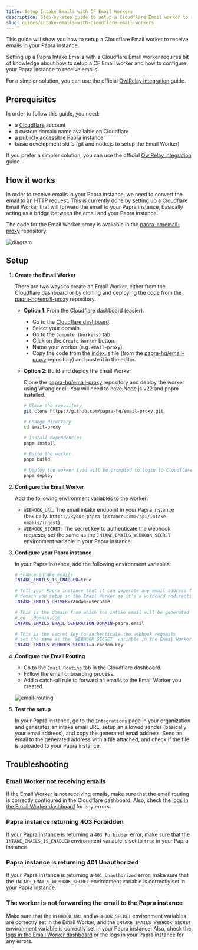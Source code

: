 ```yaml
---
title: Setup Intake Emails with CF Email Workers
description: Step-by-step guide to setup a Cloudflare Email worker to receive emails in your Papra instance.
slug: guides/intake-emails-with-cloudflare-email-workers
---
```



This guide will show you how to setup a Cloudflare Email worker to receive emails in your Papra instance.

<Aside type="note">
  Setting up a Papra Intake Emails with a Cloudflare Email worker requires bit of knowledge about how to setup a CF Email worker and how to configure your Papra instance to receive emails.

  For a simpler solution, you can use the official [OwlRelay integration](/docs/guides/intake-emails-with-papra-email-intake) guide.
</Aside>

## Prerequisites

In order to follow this guide, you need:
- a [Cloudflare](https://www.cloudflare.com/) account
- a custom domain name available on Cloudflare
- a publicly accessible Papra instance
- basic development skills (git and node.js to setup the Email Worker)

If you prefer a simpler solution, you can use the official [OwlRelay integration](/docs/guides/intake-emails-with-papra-email-intake) guide.

## How it works

In order to receive emails in your Papra instance, we need to convert the email to an HTTP request. This is currently done by setting up a Cloudflare Email Worker that will forward the email to your Papra instance, basically acting as a bridge between the email and your Papra instance.

The code for the Email Worker proxy is available in the [papra-hq/email-proxy](https://github.com/papra-hq/email-proxy) repository.

![diagram](../../../assets/cf-intake-email.light.png)

## Setup

<Steps>

1. **Create the Email Worker**

   There are two ways to create an Email Worker, either from the Cloudflare dashboard or by cloning and deploying the code from the [papra-hq/email-proxy](https://github.com/papra-hq/email-proxy) repository.

    - **Option 1**: From the Cloudflare dashboard (easier).

      - Go to the [Cloudflare dashboard](https://dash.cloudflare.com/).
      - Select your domain.
      - Go to the `Compute (Workers)` tab.
      - Click on the `Create Worker` button.
      - Name your worker (e.g. `email-proxy`).
      - Copy the code from the [index.js](https://github.com/papra-hq/email-proxy/releases/latest/download/index.js) file (from the [papra-hq/email-proxy](https://github.com/papra-hq/email-proxy) repository) and paste it in the editor.

    - **Option 2**: Build and deploy the Email Worker

      Clone the [papra-hq/email-proxy](https://github.com/papra-hq/email-proxy) repository and deploy the worker using Wrangler cli. You will need to have Node.js v22 and pnpm installed.

        ```bash
        # Clone the repository
        git clone https://github.com/papra-hq/email-proxy.git

        # Change directory
        cd email-proxy

        # Install dependencies
        pnpm install

        # Build the worker
        pnpm build

        # Deploy the worker (you will be prompted to login to Cloudflare through wrangler)
        pnpm deploy
        ```

2. **Configure the Email Worker**

   Add the following environment variables to the worker:
    - `WEBHOOK_URL`: The email intake endpoint in your Papra instance (basically. `https://<your-papra-instance.com>/api/intake-emails/ingest`).
    - `WEBHOOK_SECRET`: The secret key to authenticate the webhook requests, set the same as the `INTAKE_EMAILS_WEBHOOK_SECRET` environment variable in your Papra instance.

3. **Configure your Papra instance**

   In your Papra instance, add the following environment variables:

   ```bash
   # Enable intake emails
   INTAKE_EMAILS_IS_ENABLED=true

   # Tell your Papra instance that it can generate any email address from the
   # domain you setup in the Email Worker as it's a wildcard redirection
   INTAKE_EMAILS_DRIVER=random-username

   # This is the domain from which the intake email will be generated 
   # eg. `domain.com`
   INTAKE_EMAILS_EMAIL_GENERATION_DOMAIN=papra.email

   # This is the secret key to authenticate the webhook requests
   # set the same as the `WEBHOOK_SECRET` variable in the Email Worker
   INTAKE_EMAILS_WEBHOOK_SECRET=a-random-key
   ```

4. **Configure the Email Routing**

   - Go to the `Email Routing` tab in the Cloudflare dashboard.
   - Follow the email onboarding process.
   - Add a catch-all rule to forward all emails to the Email Worker you created.

   ![email-routing](../../../assets/cf-catchall-config.png)

5. **Test the setup**

   In your Papra instance, go to the `Integrations` page in your organization and generates an intake email URL, setup an allowed sender (basically your email address), and copy the generated email address. Send an email to the generated address with a file attached, and check if the file is uploaded to your Papra instance.
</Steps>

## Troubleshooting

### Email Worker not receiving emails

If the Email Worker is not receiving emails, make sure that the email routing is correctly configured in the Cloudflare dashboard.
Also, check the [logs in the Email Worker dashboard](https://developers.cloudflare.com/workers/observability/logs/real-time-logs/) for any errors.

### Papra instance returning 403 Forbidden

If your Papra instance is returning a `403 Forbidden` error, make sure that the `INTAKE_EMAILS_IS_ENABLED` environment variable is set to `true` in your Papra instance.

### Papra instance is returning 401 Unauthorized

If your Papra instance is returning a `401 Unauthorized` error, make sure that the `INTAKE_EMAILS_WEBHOOK_SECRET` environment variable is correctly set in your Papra instance.

### The worker is not forwarding the email to the Papra instance

Make sure that the `WEBHOOK_URL` and `WEBHOOK_SECRET` environment variables are correctly set in the Email Worker, and the `INTAKE_EMAILS_WEBHOOK_SECRET` environment variable is correctly set in your Papra instance.
Also, check the [logs in the Email Worker dashboard](https://developers.cloudflare.com/workers/observability/logs/real-time-logs/) or the logs in your Papra instance for any errors.
